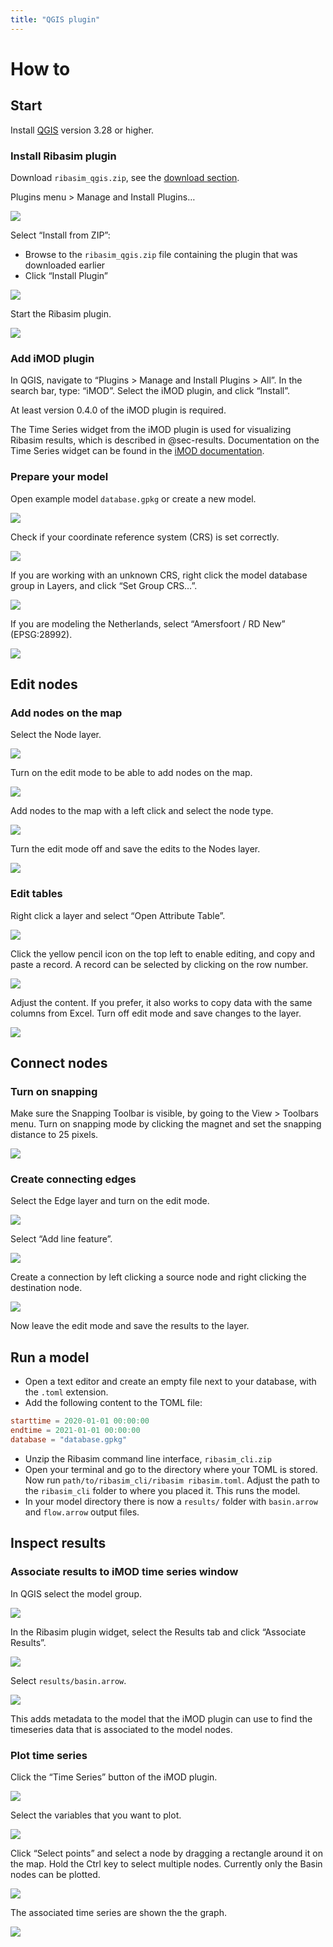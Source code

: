 ```yaml
---
title: "QGIS plugin"
---
```


# How to

## Start

Install [QGIS](https://qgis.org/en/site/) version 3.28 or higher.

### Install Ribasim plugin

Download `ribasim_qgis.zip`, see the [download section](../index.qmd#sec-download).

Plugins menu > Manage and Install Plugins...

![](https://user-images.githubusercontent.com/4471859/224939069-9aae77ea-898f-442f-83b5-f2671c114956.png){fig-align="left"}

Select "Install from ZIP":

- Browse to the `ribasim_qgis.zip` file containing the plugin that was downloaded earlier
- Click "Install Plugin"

![](https://user-images.githubusercontent.com/4471859/224939080-7fec5db2-4417-4f7b-8e45-034d4cf4fd75.png){fig-align="left"}

Start the Ribasim plugin.

![](https://user-images.githubusercontent.com/4471859/224939101-228e068a-875b-4df2-98bb-6ee6a3830ddd.png){fig-align="left"}

### Add iMOD plugin

In QGIS, navigate to "Plugins > Manage and Install Plugins > All".
In the search bar, type: "iMOD". Select the iMOD plugin, and click "Install".

At least version 0.4.0 of the iMOD plugin is required.

The Time Series widget from the iMOD plugin is used for visualizing Ribasim results, which is described in @sec-results.
Documentation on the Time Series widget can be found in the [iMOD documentation](https://deltares.github.io/iMOD-Documentation/qgis_user_manual.html#time-series-time-series).

### Prepare your model

Open example model `database.gpkg` or create a new model.

![](https://user-images.githubusercontent.com/4471859/224939126-b38f0eed-2e89-4120-b541-5b8c31798c09.png){fig-align="left"}

Check if your coordinate reference system (CRS) is set correctly.

![](https://user-images.githubusercontent.com/4471859/224939143-19e9931e-da4b-4717-ba28-67a0f141dd40.png){fig-align="left"}

If you are working with an unknown CRS, right click the model database group in Layers,
and click "Set Group CRS...".

![](https://user-images.githubusercontent.com/4471859/224939165-45807f16-2d3a-41b3-92a2-7fe0e86ae72b.png){fig-align="left"}

If you are modeling the Netherlands, select "Amersfoort / RD New" (EPSG:28992).

![](https://user-images.githubusercontent.com/4471859/224939182-3486ff0b-842b-4f98-a37e-ecd04f29aa7f.png){fig-align="left"}

## Edit nodes

### Add nodes on the map

Select the Node layer.

![](https://user-images.githubusercontent.com/4471859/224939204-2aa2ead2-a028-4673-b747-abeadd821ec8.png){fig-align="left"}

Turn on the edit mode to be able to add nodes on the map.

![](https://user-images.githubusercontent.com/4471859/224939223-66e232c0-748c-46f0-ba1b-8751a965f114.png){fig-align="left"}

Add nodes to the map with a left click and select the node type.

![](https://user-images.githubusercontent.com/4471859/224939237-67c1150b-15ec-4044-a02a-26a82f81da05.png){fig-align="left"}

Turn the edit mode off and save the edits to the Nodes layer.

![](https://user-images.githubusercontent.com/4471859/224946136-e37021d5-80c1-4d90-ac04-d0dbd96879f3.png){fig-align="left"}

### Edit tables

Right click a layer and select "Open Attribute Table".

![](https://user-images.githubusercontent.com/4471859/224939276-ca8f856d-3325-49a7-b457-78b09b81ac5e.png){fig-align="left"}

Click the yellow pencil icon on the top left to enable editing, and copy and paste a record.
A record can be selected by clicking on the row number.

![](https://user-images.githubusercontent.com/4471859/224939287-a8b9f351-9aea-4e3a-8417-3867cd40cda5.png){fig-align="left"}

Adjust the content. If you prefer, it also works to copy data with the same columns from
Excel. Turn off edit mode and save changes to the layer.

![](https://user-images.githubusercontent.com/4471859/224939297-4b0ca812-9618-4d25-ab7a-518bf1ca63e1.png){fig-align="left"}

## Connect nodes

### Turn on snapping

Make sure the Snapping Toolbar is visible, by going to the View > Toolbars menu. Turn on
snapping mode by clicking the magnet and set the snapping distance to 25 pixels.

![](https://user-images.githubusercontent.com/4471859/224939328-8359272a-30bb-4eb1-ab6c-968318ac3997.png){fig-align="left"}

### Create connecting edges

Select the Edge layer and turn on the edit mode.

![](https://user-images.githubusercontent.com/4471859/224939342-c6939331-a60d-4526-a350-3cddb122c62d.png){fig-align="left"}

Select "Add line feature".

![](https://user-images.githubusercontent.com/4471859/224939354-523cac79-dcd5-4c43-ab5a-db7672fb743e.png){fig-align="left"}

Create a connection by left clicking a source node and right clicking the destination node.

![](https://user-images.githubusercontent.com/4471859/224939363-88716d43-0536-499d-adb8-2fb4223c0f87.png){fig-align="left"}

Now leave the edit mode and save the results to the layer.

## Run a model

- Open a text editor and create an empty file next to your database, with the `.toml`
  extension.
- Add the following content to the TOML file:
```.TOML
starttime = 2020-01-01 00:00:00
endtime = 2021-01-01 00:00:00
database = "database.gpkg"
```
- Unzip the Ribasim command line interface, `ribasim_cli.zip`
- Open your terminal and go to the directory where your TOML is stored. Now run
  `path/to/ribasim_cli/ribasim ribasim.toml`. Adjust the path to the `ribasim_cli` folder to
  where you placed it. This runs the model.
- In your model directory there is now a `results/` folder with `basin.arrow` and
  `flow.arrow` output files.

## Inspect results {#sec-results}

### Associate results to iMOD time series window

In QGIS select the model group.

![](https://user-images.githubusercontent.com/4471859/224939378-a026aec7-419d-4e6e-8b20-df80aa415659.png){fig-align="left"}

In the Ribasim plugin widget, select the Results tab and click "Associate Results".

![](https://user-images.githubusercontent.com/4471859/224939389-17add58d-6701-49c5-a23a-ce367572d9cd.png){fig-align="left"}

Select `results/basin.arrow`.

![](https://user-images.githubusercontent.com/4471859/224939408-5c291840-90a4-4efa-a2f0-4fb5986b8779.png){fig-align="left"}

This adds metadata to the model that the iMOD plugin can use to find the timeseries data
that is associated to the model nodes.

### Plot time series

Click the "Time Series" button of the iMOD plugin.

![](https://user-images.githubusercontent.com/4471859/224939424-ec4c77ff-3d6b-4635-b407-ef18376587e9.png){fig-align="left"}

Select the variables that you want to plot.

![](https://user-images.githubusercontent.com/4471859/224939436-a9643b68-dff0-49c3-899d-6ba13d9a6d52.png){fig-align="left"}

Click "Select points" and select a node by dragging a rectangle around it on the map.
Hold the Ctrl key to select multiple nodes. Currently only the Basin nodes can be plotted.

![](https://user-images.githubusercontent.com/4471859/224939450-e369791d-3229-4621-87b0-7e1d34d0514d.png){fig-align="left"}

The associated time series are shown the the graph.

![](https://user-images.githubusercontent.com/4471859/224939471-85a23936-6eb6-4a80-a5b7-8c9a55ddc7f7.png){fig-align="left"}

